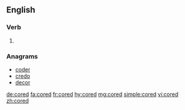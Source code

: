 ==English==

===Verb===
{{head|en}}

# {{en-past of|core}}

===Anagrams===
* [[coder#English|coder]]
* [[credo#English|credo]]
* [[decor#English|decor]]

[[de:cored]]
[[fa:cored]]
[[fr:cored]]
[[hy:cored]]
[[mg:cored]]
[[simple:cored]]
[[vi:cored]]
[[zh:cored]]